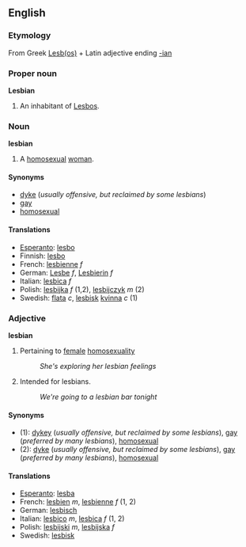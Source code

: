 ==English==
===Etymology===
From Greek [[Lesbos|Lesb(os)]] + Latin adjective ending [[-ian]]

===Proper noun===
'''Lesbian'''

# An inhabitant of [[Lesbos]].

<!-- I've heard that the inhabitants don't like this term and prefer something else instead.  Anyone know what it is?  Lesbosian perhaps? -->

===Noun===
'''lesbian'''
#A [[homosexual]] [[woman]].

====Synonyms====
*[[dyke]] (''usually offensive, but reclaimed by some lesbians'')
*[[gay]]
*[[homosexual]]

====Translations====
*[[Esperanto]]: [[lesbo]]
*Finnish: [[lesbo]]
*French: [[lesbienne]] ''f''
*German: [[Lesbe]] ''f'', [[Lesbierin]] ''f''
*Italian: [[lesbica]] ''f''
*Polish: [[lesbijka]] ''f'' (1,2), [[lesbijczyk]] ''m'' (2)
*Swedish: [[flata]] ''c'', [[lesbisk]] [[kvinna]] ''c'' (1)

===Adjective===
'''lesbian'''
#Pertaining to [[female]] [[homosexuality]]
#:''She's exploring her lesbian feelings''
#Intended for lesbians.
#:''We're going to a lesbian bar tonight''

====Synonyms====
*(1): [[dykey]] (''usually offensive, but reclaimed by some lesbians''), [[gay]] (''preferred by many lesbians''), [[homosexual]]
*(2): [[dyke]] (''usually offensive, but reclaimed by some lesbians''), [[gay]] (''preferred by many lesbians''), [[homosexual]]

====Translations====
*[[Esperanto]]: [[lesba]]
*French: [[lesbien]] ''m'', [[lesbienne]] ''f'' (1, 2)
*German: [[lesbisch]]
*Italian: [[lesbico]] ''m'', [[lesbica]] ''f'' (1, 2)
*Polish: [[lesbijski]] ''m'', [[lesbijska]] ''f'' 
*Swedish: [[lesbisk]]